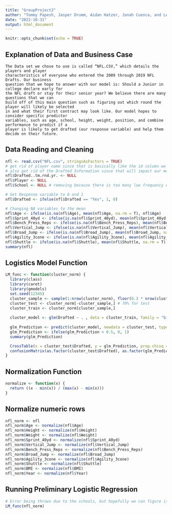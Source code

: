 ```yaml
---
title: "GroupProject2"
author: "Tommy Papesh, Jasper Drumm, Aidan Hatzer, Jonah Cuenca, and Leif Gullstad"
date: "2022-10-31"
output: html_document
---
```


```r
knitr::opts_chunk$set(echo = TRUE)
```

## Explanation of Data and Business Case

```{}
The Data set we chose to use is called “NFL.CSV,” which details the players and player
characteristics of everyone who entered the 2009 through 2019 NFL Drafts. Our business
question that we hope to answer with our model is: Should a Junior in college declare early for
the NFL draft or stay for their senior year? We believe there are many questions that we can
build off of this main question such as figuring out which round the player will likely be selected
in and what their first contract may look like. Our model hopes to consider specific predictor
variables, such as age, school, height, weight, position, and combine performance to predict if a
player is likely to get drafted (our response variable) and help them decide on their future.

```


## Data Reading and Cleaning
```r
nfl <- read.csv("NFL.csv", stringsAsFactors = TRUE)
# get rid of player name since that is basically like the id column we usually get rid of
# also get rid of the Drafted Information since that will impact our model and is a post-condition of the response variable
nfl$Drafted..tm.rnd.yr. <- NULL
nfl$Player <- NULL
nfl$School <- NULL # removing because there is too many low frequency unique values to run logistic regression

# Set Response variable to 0 and 1
nfl$Drafted <- ifelse(nfl$Drafted == "Yes", 1, 0)

# Changing NA variables to the mean
nfl$Age <- ifelse(is.na(nfl$Age), mean(nfl$Age, na.rm = T), nfl$Age)
nfl$Sprint_40yd <- ifelse(is.na(nfl$Sprint_40yd), mean(nfl$Sprint_40yd, na.rm = T), nfl$Sprint_40yd)
nfl$Bench_Press_Reps <- ifelse(is.na(nfl$Bench_Press_Reps), mean(nfl$Bench_Press_Reps, na.rm = T), nfl$Bench_Press_Reps)
nfl$Vertical_Jump <- ifelse(is.na(nfl$Vertical_Jump), mean(nfl$Vertical_Jump, na.rm = T), nfl$Vertical_Jump)
nfl$Broad_Jump <- ifelse(is.na(nfl$Broad_Jump), mean(nfl$Broad_Jump, na.rm = T), nfl$Broad_Jump)
nfl$Agility_3cone <- ifelse(is.na(nfl$Agility_3cone), mean(nfl$Agility_3cone, na.rm = T), nfl$Agility_3cone)
nfl$Shuttle <- ifelse(is.na(nfl$Shuttle), mean(nfl$Shuttle, na.rm = T), nfl$Shuttle)
summary(nfl)
```


## Logistics Model Function
```r
LM_func <- function(cluster_norm) {
  library(class)
  library(caret)
  library(gmodels)
  set.seed(12345)
  cluster_sample <- sample(1:nrow(cluster_norm), floor(0.3 * nrow(cluster_norm))) # 30% size of cluster_norm to use for sample
  cluster_test <- cluster_norm[-cluster_sample,] # 70% for test
  cluster_train <- cluster_norm[cluster_sample,]
  
  cluster_model <- glm(Drafted ~ . , data = cluster_train, family = "binomial")
  
  glm_Prediction <- predict(cluster_model, newdata = cluster_test, type = "response")
  glm_Prediction <- ifelse(glm_Prediction < 0.5, 0, 1)
  summary(glm_Prediction)

  CrossTable(x = cluster_test$Drafted, y = glm_Prediction, prop.chisq = F)
  confusionMatrix(as.factor(cluster_test$Drafted), as.factor(glm_Prediction))
}
```

## Normalization Function
```r
normalize <- function(x) {
  return ((x - min(x)) / (max(x) - min(x)))
}
```


## Normalize numeric rows
```r
nfl_norm <- nfl
nfl_norm$Age <- normalize(nfl$Age)
nfl_norm$Height <- normalize(nfl$Height)
nfl_norm$Weight <- normalize(nfl$Weight)
nfl_norm$Sprint_40yd <- normalize(nfl$Sprint_40yd)
nfl_norm$Vertical_Jump <- normalize(nfl$Vertical_Jump)
nfl_norm$Bench_Press_Reps <- normalize(nfl$Bench_Press_Reps)
nfl_norm$Broad_Jump <- normalize(nfl$Broad_Jump)
nfl_norm$Agility_3cone <- normalize(nfl$Agility_3cone)
nfl_norm$Shuttle <- normalize(nfl$Shuttle)
nfl_norm$BMI <- normalize(nfl$BMI)
nfl_norm$Year <- normalize(nfl$Year)
```

## Running Preliminary Logistic Regression
```r
# Error being thrown due to the schools, but hopefully we can figure it out together and ask for help if not.
LM_func(nfl_norm)
```

